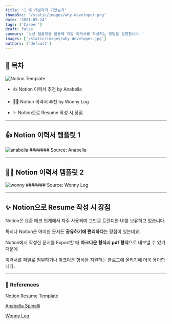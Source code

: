 ```yaml
---
title: '👔 왜 개발자가 되었는가'
thumbSrc: '/static/images/why-developer.png'
date: '2021-05-24'
tags: ['Career']
draft: false
summary: '노션 템플릿을 활용해 개발 이력서를 작성하는 방법을 설명합니다.'
images: ['/static/images/why-developer.jpg']
authors: ['default']
---
```


## 📌 목차

![Notion Template](/static/images/notion-resume.png)

- 👍 Notion 이력서 추천 by Anabella

- 👍🏻 Notion 이력서 추천 by Wonny Log

- ✨ Notion으로 Resume 작성 시 장점

---

## 👍 Notion 이력서 템플릿 1

![anabella](/static/images/anabella.jpg)
####### Source: Anabella

---

## 👍🏻 Notion 이력서 템플릿 2

![wonny](/static/images/wonny.png)
####### Source: Wonny Log

---

## ✨ Notion으로 Resume 작성 시 장점

Notion은 요즘 테크 업계에서 자주 사용되며 그만큼 트렌디한 UI를 보유하고 있습니다.

특히나 Notion은 어떠한 문서든 **공유하기에 편리하다**는 장점이 있는데요.

Notion에서 작성한 문서를 Export할 때 **마크다운 형식**과 **pdf 형식**으로 내보낼 수 있기때문에

이력서를 파일로 첨부하거나 마크다운 형식을 지원하는 블로그에 올리기에 더욱 용이합니다.

---

### 🔗 References

[Notion Resume Template](https://www.notion.so/Resume-17aab65a771f4f85bb2bb9b12994ec28)

[Anabella Spinelli](https://www.notion.so/Anabella-Spinelli-a42a2aaf9a434729b442165ff531d2d8)

[Wonny Log](https://wonny.space/writing/work/engineer-resume)
